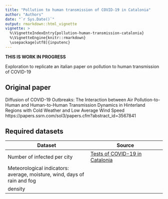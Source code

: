 ```yaml
---
title: "Pollution to human transmission of COVID-19 in Catalonia"
author: "Authors"
date: "`r Sys.Date()`"
output: rmarkdown::html_vignette
vignette: >
  %\VignetteIndexEntry{pollution-human-transmission-catalonia}
  %\VignetteEngine{knitr::rmarkdown}
  \usepackage[utf8]{inputenc}
---
```


**THIS IS WORK IN PROGRESS**


Exploration to replicate an italian paper on pollution to human transmission of COVID-19

## Original paper

Diffusion of COVID-19 Outbreaks: The Interaction between Air Pollution-to-Human and Human-to-Human Transmission Dynamics in Hinterland Regions with Cold Weather and Low Average Wind Speed
https://papers.ssrn.com/sol3/papers.cfm?abstract_id=3567841

## Required datasets

| Dataset | Source |
|---------|--------|
| Number of infected per city | [Tests of COVID-19 in Catalonia](../data-raw/covid_tests_catalonia/README.md) | |
| Meteorological indicators: average, moisture, wind, days of rain and fog |  |
| density | |
